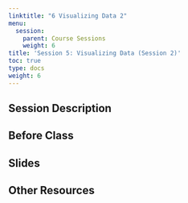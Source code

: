 ```yaml
---
linktitle: "6 Visualizing Data 2"
menu:
  session:
    parent: Course Sessions
    weight: 6
title: 'Session 5: Visualizing Data (Session 2)'
toc: true
type: docs
weight: 6
---
```


## Session Description

## Before Class

## Slides

## Other Resources
